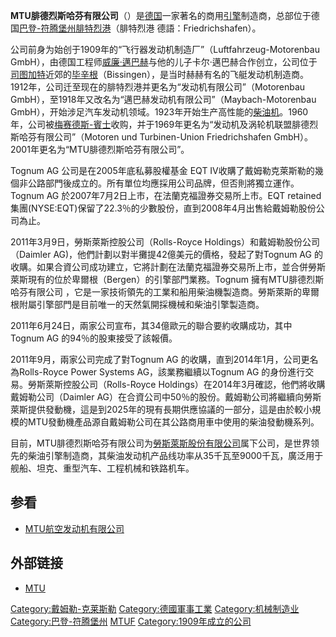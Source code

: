 {{noteTA
|1=zh-cn:罗尔斯·罗伊斯; zh-tw:勞斯萊斯; ;zh-cn:MTU腓特烈港有限公司; zh-tw:MTU腓特烈斯哈芬有限公司
}}
{{Infobox company
| name                = MTU腓特烈斯哈芬有限公司
| name_en             = MTU Friedrichshafen GmbH
| logo                = [[File:MTU_Friedrichshafen_logo.svg|200px]]
| caption             = 
| type                = [[有限责任公司|有限责任公司]]（GmbH）
| traded_as           = 
| fate                = 
| predecessor         = 
| successor           = 
| foundation          = 1909年
| founder             = [[威廉·邁巴赫|威廉·邁巴赫]]
| defunct             = 
| location            = {{GER}}[[巴登-符腾堡州|巴登-符腾堡州]][[腓特烈港|腓特烈港]]
| area_served         = 
| key_people          = 
| industry            = [[机械工程|机械工程]]
| products            = [[引擎|引擎]]
| services            = 
| revenue             = 
| operating_income    = 
| net_income          = 
| aum                 = 
| assets              = 
| equity              = 
| owner               = 
| num_employees       = 
| parent              = {{tsl|en|Rolls-Royce Power Systems|勞斯萊斯動力系統}}（2006年至2014年舊名「Tognum AG」）
| divisions           = 
| subsid              = 
| homepage            = http://www.mtu-online.com/
| slogan              = 
| capital             = 
| market_value        = 
| P/E ratio           = 
| earnings per share  = 
| Net asset value     = 
| accounting_period   = 
| major_shareholder   = 
| footnotes           = 
}}
'''MTU腓德烈斯哈芬有限公司'''（{{lang-de|MTU Friedrichshafen GmbH}}）是[[德国|德国]]一家著名的商用[[引擎|引擎]]制造商，总部位于德国[[巴登-符腾堡州|巴登-符腾堡州]][[腓特烈港|腓特烈港]]（腓特烈港 德語：Friedrichshafen）。

公司前身为始创于1909年的“飞行器发动机制造厂”（Luftfahrzeug-Motorenbau GmbH），由德国工程师[[威廉·邁巴赫|威廉·邁巴赫]]与他的儿子卡尔·邁巴赫合作创立，公司位于[[司图加特|司图加特]]近郊的[[毕辛根|毕辛根]]（Bissingen），是当时赫赫有名的飞艇发动机制造商。1912年，公司迁至现在的腓特烈港并更名为“发动机有限公司”（Motorenbau GmbH），至1918年又改名为“邁巴赫发动机有限公司”（Maybach-Motorenbau GmbH），开始涉足汽车发动机领域。1923年开始生产高性能的[[柴油机|柴油机]]。1960年，公司被[[梅赛德斯-賓士|梅赛德斯-賓士]]收购，并于1969年更名为“发动机及涡轮机联盟腓德烈斯哈芬有限公司”（Motoren und Turbinen-Union Friedrichshafen GmbH）。2001年更名为“MTU腓德烈斯哈芬有限公司”。

Tognum AG 公司是在2005年底私募股權基金 EQT IV收購了戴姆勒克萊斯勒的幾個非公路部門後成立的。所有單位均應採用公司品牌，但否則將獨立運作。Tognum AG 於2007年7月2日上市，在法蘭克福證券交易所上市。EQT retained 集團(NYSE:EQT)保留了22.3％的少數股份，直到2008年4月出售給戴姆勒股份公司為止。

2011年3月9日，勞斯萊斯控股公司（Rolls-Royce Holdings）和戴姆勒股份公司（Daimler AG)，他們計劃以對半攤提42億美元的價格，發起了對Tognum AG 的收購。如果合資公司成功建立，它將計劃在法蘭克福證券交易所上市，並合併勞斯萊斯現有的位於卑爾根（Bergen）的引擎部門業務。Tognum 擁有MTU腓德烈斯哈芬有限公司 ，它是一家技術領先的工業和船用柴油機製造商。勞斯萊斯的卑爾根附屬引擎部門是目前唯一的天然氣開採機械和柴油引擎製造商。

2011年6月24日，兩家公司宣布，其34億歐元的聯合要約收購成功，其中Tognum AG 的94％的股東接受了該報價。

2011年9月，兩家公司完成了對Tognum AG 的收購，直到2014年1月，公司更名為Rolls-Royce Power Systems AG，該業務繼續以Tognum AG 的身份進行交易。勞斯萊斯控股公司（Rolls-Royce Holdings）在2014年3月確認，他們將收購戴姆勒公司（Daimler AG）在合資公司中50％的股份。戴姆勒公司將繼續向勞斯萊斯提供發動機，這是到2025年的現有長期供應協議的一部分，這是由於較小規模的MTU發動機產品源自戴姆勒公司在其公路商用車中使用的柴油發動機系列。

目前，MTU腓德烈斯哈芬有限公司为[[罗尔斯·罗伊斯股份有限公司|勞斯萊斯股份有限公司]]属下公司，是世界领先的柴油引擎制造商，其柴油发动机产品线功率从35千瓦至9000千瓦，廣泛用于舰船、坦克、重型汽车、工程机械和铁路机车。

==参看==
*[[MTU航空发动机有限公司|MTU航空发动机有限公司]]

==外部链接==
*[http://www.mtu-online.com/ MTU] {{Wayback|url=http://www.mtu-online.com/ |date=20190702094518 }}

[[Category:戴姆勒-克莱斯勒|Category:戴姆勒-克莱斯勒]]
[[Category:德國軍事工業|Category:德國軍事工業]]
[[Category:机械制造业|Category:机械制造业]]
[[Category:巴登-符腾堡州|Category:巴登-符腾堡州]]
[[Category:发动机制造商|MTUF]]
[[Category:1909年成立的公司|Category:1909年成立的公司]]